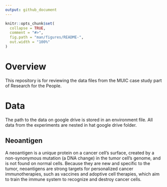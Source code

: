 ```yaml
---
output: github_document
---
```


<!-- README.md is generated from README.Rmd. Please edit that file -->

```r
knitr::opts_chunk$set(
  collapse = TRUE,
  comment = "#>",
  fig.path = "man/figures/README-",
  out.width = "100%"
)
```

# Overview

This repository is for reviewing the data files from the MUIC case study part of Research for the People.

# Data

The path to the data on google drive is stored in an environment file. All data from the experiments are nested in hat google drive folder. 

## Neoantigen

A neoantigen is a unique protein on a cancer cell's surface, created by a non-synonymous mutation (a DNA change) in the tumor cell's genome, and is not found on normal cells. Because they are new and specific to the tumor, neoantigens are strong targets for personalized cancer immunotherapies, such as vaccines and adoptive cell therapies, which aim to train the immune system to recognize and destroy cancer cells.


